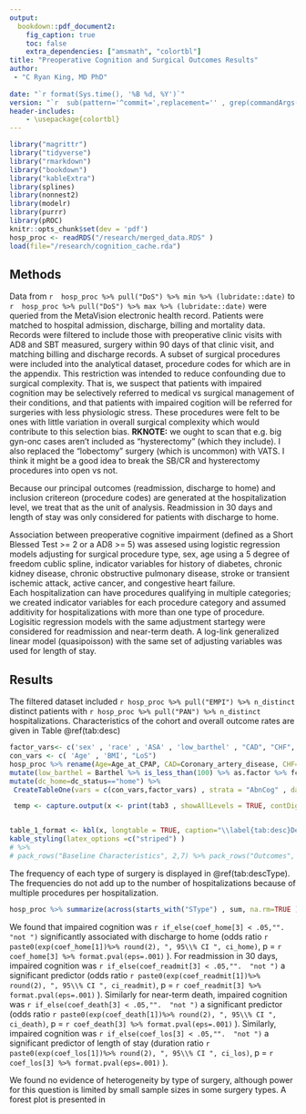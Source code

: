 ```yaml
---
output: 
  bookdown::pdf_document2:
    fig_caption: true
    toc: false
    extra_dependencies: ["amsmath", "colortbl"]
title: "Preoperative Cognition and Surgical Outcomes Results"
author: 
 - "C Ryan King, MD PhD"
 
date: "`r format(Sys.time(), '%B %d, %Y')`"
version: "`r  sub(pattern='^commit=',replacement='' , grep(commandArgs(trailingOnly=TRUE) , pattern='^commit=', value=TRUE)[[1]] ) `"
header-includes:
    - \usepackage{colortbl}
---
```

<!-- docker run -v '/mnt/ris/lavanya/cognition_check/:/research/'  -v '/home/christopherking/gitdirs/cognition_discharge/:/code/' cryanking/cognitioncheck:1.1 R --args commit=$(git --git-dir /code/.git rev-parse --verify HEAD) -e 'rmarkdown::render("/code/report.rmd")'
-->
```r
library("magrittr")
library("tidyverse")
library("rmarkdown")
library("bookdown")
library("kableExtra")
library(splines)
library(nonnest2)
library(modelr)
library(purrr)
library(pROC)
knitr::opts_chunk$set(dev = 'pdf')
hosp_proc <- readRDS("/research/merged_data.RDS" )
load(file="/research/cognition_cache.rda")


```

## Methods
Data from `r  hosp_proc %>% pull("DoS") %>% min %>% (lubridate::date)` to `r  hosp_proc %>% pull("DoS") %>% max %>% (lubridate::date)` were queried from the MetaVision electronic health record.
Patients were matched to hospital admission, discharge, billing and mortality data.
Records were filtered to include those with preoperative clinic visits with AD8 and SBT measured, surgery within 90 days of that clinic visit, and matching billing and discharge records.
A subset of surgical procedures were included into the analytical dataset, procedure codes for which are in the appendix. This restriction was intended to reduce confounding due to surgical complexity.
That is, we suspect that patients with impaired cognition may be selectively referred to medical vs surgical management of their conditions, and that patients with impaired cogition will be referred for surgeries with less physiologic stress.
These procedures were felt to be ones with little variation in overall surgical complexity which would contribute to this selection bias.
**RKNOTE:** we ought to scan that e.g. big gyn-onc cases aren't included as "hysterectomy" (which they include). I also replaced the "lobectomy" surgery (which is uncommon) with VATS. I think it might be a good idea to break the SB/CR and hysterectomy procedures into open vs not.

Because our principal outcomes (readmission, discharge to home) and inclusion critereon (procedure codes) are generated at the hospitalization level, we treat that as the unit of analysis.
Readmission in 30 days and length of stay was only considered for patients with discharge to home.

Association between preoperative cognitive impairment (defined as a Short Blessed Test >= 2 or a AD8 >= 5) was assesed using logistic regression models adjusting for surgical procedure type, sex, age using a 5 degree of freedom cublic spline, indicator variables for history of diabetes, chronic kidney disease, chronic obstructive pulmonary disease, stroke or transient ischemic attack, active cancer, and congestive heart failure.  
Each hospitalization can have procedures qualifying in multiple categories; we created indicator variables for each procedure category and assumed additivity for hospitalizations with more than one type of procedure. 
Logisitic regression models with the same adjustment startegy were considered for readmission and near-term death.
A log-link generalized linear model (quasipoisson) with the same set of adjusting variables was used for length of stay.


## Results
The filtered dataset included `r hosp_proc %>% pull("EMPI") %>% n_distinct` distinct patients with `r hosp_proc %>% pull("PAN") %>% n_distinct` hospitalizations. 
Characteristics of the cohort and overall outcome rates are given in Table \@ref(tab:desc)

```r
factor_vars<- c('sex' , 'race' , 'ASA' , 'low_barthel' , "CAD", "CHF", "AF", "DM" , 'low_functional_capacity', "HTN", "COPD", "CKD" , "CVA",  "readmit_30", "death","dc_home", "Current cancer")
con_vars <- c( 'Age' , 'BMI', "LoS")
hosp_proc %>% rename(Age=Age_at_CPAP, CAD=Coronary_artery_disease, CHF=Congestive_heart_failure, AF=Atrial_fibrillation_or_flutter_history, DM=Diabetes_mellitus CKD=`Chronic kidney disease`, readmit_30=readmit) %>% 
mutate(low_barthel = Barthel %>% is_less_than(100) %>% as.factor %>% fct_explicit_na ) %>%
mutate(dc_home=dc_status=="home") %>%
 CreateTableOne(vars = c(con_vars,factor_vars) , strata = "AbnCog" , data = .   , factorVars = factor_vars,includeNA = FALSE, test=FALSE) -> tab3

 temp <- capture.output(x <- print(tab3 , showAllLevels = TRUE, contDigits=0, printToggle=FALSE, nonnormal=TRUE, exact=T))


table_1_format <- kbl(x, longtable = TRUE, caption="\\label{tab:desc}Descriptive statistics stratified by Cognition status. P-values for quantitative variables by Mann-Whitney U, factor variables by Fisher's exact test. CAD = Coronary artery disease, ASA = American Society of Anesthesiologists Physical Status, low_barthel = Barthel Index < 100, CHF = Congestive heart failure, AF = Atrial fibrillation or flutter history, DM = Diabetes mellitus, low_functional_capacity = functional capacity estimated < 4 METs, HTN = hypertension, COPD = Chronic obstructive pulmonary diseae, CKD = chronic kidney disease, CVA = history of stroke or transient ischemic attack, BMI= body mass index, dc_home = discharge to home, readmit_30 = readmission within 30 days, LoS = postoperative hospital length of stay computed from first qualifying procedure, death = death in hospistal or within 30 days of surgery") %>%kable_styling(latex_options =c("striped","hold_position", "repeat_header"))  %>% 
kable_styling(latex_options =c("striped") ) 
# %>% 
# pack_rows("Baseline Characteristics", 2,7) %>% pack_rows("Outcomes", 8,27)

```

The frequency of each type of surgery is displayed in \@ref(tab:descType). The frequencies do not add up to the number of hospitalizations because of multiple procedures per hospitalization.
```r
hosp_proc %>% summarize(across(starts_with("SType") , sum, na.rm=TRUE ) ) %>% t %>% as_tibble(rownames="rn") %>% swap_pretty_names %>% set_colnames(c('Surgery Type', 'N')) %>% kbl( caption="\\label{tab:descType}Number of Procedures by Type")
```


We found that impaired cognition was `r if_else(coef_home[3] < .05,"".  "not ")` significantly associated with discharge to home (odds ratio `r paste0(exp(coef_home[1])%>% round(2), ", 95\\% CI ", ci_home)`, p = `r coef_home[3] %>% format.pval(eps=.001)`  ).
For readmission in 30 days, impaired cognition was `r if_else(coef_readmit[3] < .05,"".  "not ")` a significant predictor (odds ratio `r paste0(exp(coef_readmit[1])%>% round(2), ", 95\\% CI ", ci_readmit)`, p = `r coef_readmit[3] %>% format.pval(eps=.001)`  ).
Similarly for near-term death, impaired cognition was `r if_else(coef_death[3] < .05,"".  "not ")` a significant predictor (odds ratio `r paste0(exp(coef_death[1])%>% round(2), ", 95\\% CI ", ci_death)`, p = `r coef_death[3] %>% format.pval(eps=.001)`  ).
Similarly, impaired cognition was `r if_else(coef_los[3] < .05,"".  "not ")` a significant predictor of length of stay (duration ratio `r paste0(exp(coef_los[1])%>% round(2), ", 95\\% CI ", ci_los)`, p = `r coef_los[3] %>% format.pval(eps=.001)`  ).

We found no evidence of heterogeneity by type of surgery, although power for this question is limited by small sample sizes in some surgery types. A forest plot is presented in

```r

```





